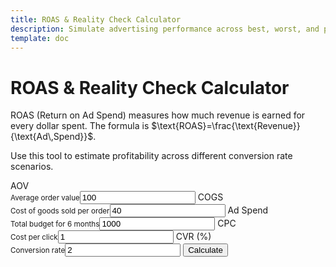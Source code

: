 ```yaml
---
title: ROAS & Reality Check Calculator
description: Simulate advertising performance across best, worst, and probable scenarios.
template: doc
---
```


# ROAS & Reality Check Calculator

ROAS (Return on Ad Spend) measures how much revenue is earned for every dollar spent. The formula is $\text{ROAS}=\frac{\text{Revenue}}{\text{Ad\,Spend}}$.

Use this tool to estimate profitability across different conversion rate scenarios.

<div id="roas-root">
  <form id="roas-form">
    <label>AOV<br /><small>Average order value</small><input type="number" id="aov" value="100" step="0.01" /></label>
    <label>COGS<br /><small>Cost of goods sold per order</small><input type="number" id="cogs" value="40" step="0.01" /></label>
    <label>Ad Spend<br /><small>Total budget for 6 months</small><input type="number" id="spend" value="1000" step="0.01" /></label>
    <label>CPC<br /><small>Cost per click</small><input type="number" id="cpc" value="1" step="0.01" /></label>
    <label>CVR (%)<br /><small>Conversion rate</small><input type="number" id="cvr" value="2" step="0.01" /></label>
    <button type="submit">Calculate</button>
  </form>
  <div id="roas-results"></div>
  <svg id="roas-chart" width="600" height="300"></svg>
</div>

<style>{`
  #roas-form {
    display: flex;
    flex-wrap: wrap;
    gap: 0.5rem;
    margin-bottom: 1rem;
  }
  #roas-form label {
    display: flex;
    flex-direction: column;
    font-weight: bold;
  }
  #roas-form small {
    font-weight: normal;
  }
  #roas-results table {
    width: 100%;
    border-collapse: collapse;
    margin-top: 1rem;
  }
  #roas-results th,
  #roas-results td {
    border: 1px solid #ccc;
    padding: 4px;
    text-align: right;
  }
  #roas-results th:first-child,
  #roas-results td:first-child {
    text-align: left;
  }
  #roas-chart {
    margin-top: 1rem;
  }
`}</style>

<script src="https://cdn.jsdelivr.net/npm/d3@7"></script>
<script type="module" src="/js/roas-calculator.js"></script>
